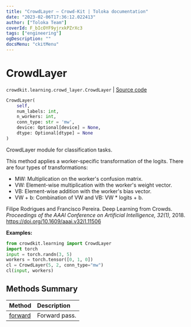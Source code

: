 ```yaml
---
title: "CrowdLayer — Crowd-Kit | Toloka documentation"
date: "2023-02-06T17:36:12.022413"
author: ["Toloka Team"]
coverId: F_bIcOYF9yjrxkPZrXc3
tags: ["engineering"]
ogDescription: ""
docsMenu: "ckitMenu"
---
```


# CrowdLayer
`crowdkit.learning.crowd_layer.CrowdLayer` | [Source code](https://github.com/Toloka/crowd-kit/blob/v1.2.0/crowdkit/learning/crowd_layer.py#L87)

```python
CrowdLayer(
    self,
    num_labels: int,
    n_workers: int,
    conn_type: str = 'mw',
    device: Optional[device] = None,
    dtype: Optional[dtype] = None
)
```

CrowdLayer module for classification tasks.

This method applies a worker-specific transformation of the logits. There are four types of transformations:
- MW: Multiplication on the worker's confusion matrix.
- VW: Element-wise multiplication with the worker's weight vector.
- VB: Element-wise addition with the worker's bias vector.
- VW + b: Combination of VW and VB: VW * logits + b.

Filipe Rodrigues and Francisco Pereira. Deep Learning from Crowds.
*Proceedings of the AAAI Conference on Artificial Intelligence, 32(1),* 2018.
https://doi.org/10.1609/aaai.v32i1.11506

**Examples:**

```python
from crowdkit.learning import CrowdLayer
import torch
input = torch.randn(3, 5)
workers = torch.tensor([0, 1, 0])
cl = CrowdLayer(5, 2, conn_type="mw")
cl(input, workers)
```
## Methods Summary

| Method | Description |
| :------| :-----------|
[forward](/docs/crowd-kit/reference/crowdkit.learning.crowd_layer.CrowdLayer.forward)| Forward pass.
